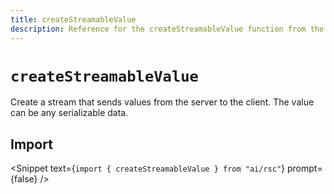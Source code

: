 ```yaml
---
title: createStreamableValue
description: Reference for the createStreamableValue function from the AI SDK RSC
---
```


# `createStreamableValue`

Create a stream that sends values from the server to the client. The value can be any serializable data.

## Import

<Snippet
  text={`import { createStreamableValue } from "ai/rsc"`}
  prompt={false}
/>

<ReferenceTable packageName="rsc" functionName="createStreamableValue" />
